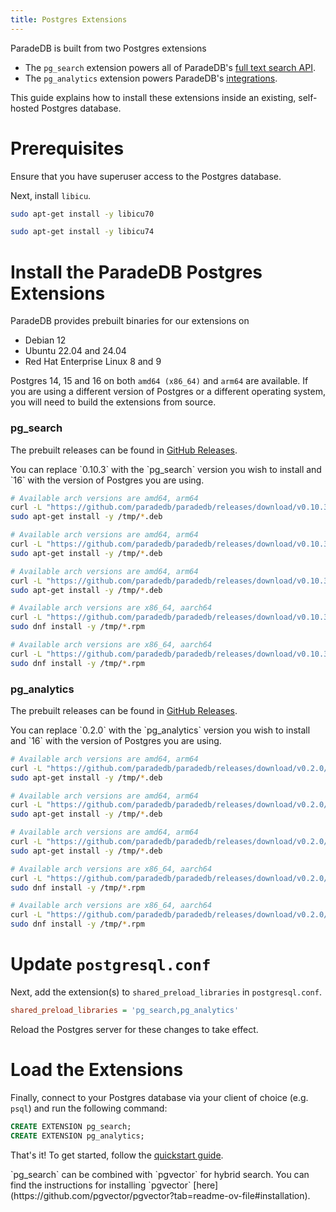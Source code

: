 ```yaml
---
title: Postgres Extensions
---
```


ParadeDB is built from two Postgres extensions

- The `pg_search` extension powers all of ParadeDB's [full text search API](/documentation).
- The `pg_analytics` extension powers ParadeDB's [integrations](/integrations).

This guide explains how to install these extensions inside an existing, self-hosted Postgres database.

# Prerequisites

Ensure that you have superuser access to the Postgres database.

Next, install `libicu`.

<CodeGroup>

```bash Ubuntu 20.04 or 22.04
sudo apt-get install -y libicu70
```

```bash Ubuntu 24.04
sudo apt-get install -y libicu74
```

</CodeGroup>

# Install the ParadeDB Postgres Extensions

ParadeDB provides prebuilt binaries for our extensions on

- Debian 12
- Ubuntu 22.04 and 24.04
- Red Hat Enterprise Linux 8 and 9

Postgres 14, 15 and 16 on both `amd64 (x86_64)` and `arm64` are available. If you are using a different version of Postgres or a different operating system, you will need to build the extensions from source.

### pg_search

The prebuilt releases can be found in [GitHub Releases](https://github.com/paradedb/paradedb/releases/latest).

<Note>
  You can replace `0.10.3` with the `pg_search` version you wish to install and
  `16` with the version of Postgres you are using.
</Note>

<CodeGroup>

```bash Ubuntu 24.04
# Available arch versions are amd64, arm64
curl -L "https://github.com/paradedb/paradedb/releases/download/v0.10.3/postgresql-16-pg-search_0.10.3-1PARADEDB-noble_amd64.deb" -o /tmp/pg_search.deb
sudo apt-get install -y /tmp/*.deb
```

```bash Ubuntu 22.04
# Available arch versions are amd64, arm64
curl -L "https://github.com/paradedb/paradedb/releases/download/v0.10.3/postgresql-16-pg-search_0.10.3-1PARADEDB-jammy_amd64.deb" -o /tmp/pg_search.deb
sudo apt-get install -y /tmp/*.deb
```

```bash Debian 12
# Available arch versions are amd64, arm64
curl -L "https://github.com/paradedb/paradedb/releases/download/v0.10.3/postgresql-16-pg-search_0.10.3-1PARADEDB-bookworm_amd64.deb" -o /tmp/pg_search.deb
sudo apt-get install -y /tmp/*.deb
```

```bash RHEL 9
# Available arch versions are x86_64, aarch64
curl -L "https://github.com/paradedb/paradedb/releases/download/v0.10.3/pg_search_16-0.10.3-1PARADEDB.el9.x86_64.rpm" -o /tmp/pg_search.rpm
sudo dnf install -y /tmp/*.rpm
```

```bash RHEL 8
# Available arch versions are x86_64, aarch64
curl -L "https://github.com/paradedb/paradedb/releases/download/v0.10.3/pg_search_16-0.10.3-1PARADEDB.el8.x86_64.rpm" -o /tmp/pg_search.rpm
sudo dnf install -y /tmp/*.rpm
```

</CodeGroup>

### pg_analytics

The prebuilt releases can be found in [GitHub Releases](https://github.com/paradedb/pg_analytics/releases/latest).

<Note>
  You can replace `0.2.0` with the `pg_analytics` version you wish to install
  and `16` with the version of Postgres you are using.
</Note>

<CodeGroup>

```bash Ubuntu 24.04
# Available arch versions are amd64, arm64
curl -L "https://github.com/paradedb/paradedb/releases/download/v0.2.0/postgresql-16-pg-analytics_0.2.0-1PARADEDB-noble_amd64.deb" -o /tmp/pg_analytics.deb
sudo apt-get install -y /tmp/*.deb
```

```bash Ubuntu 22.04
# Available arch versions are amd64, arm64
curl -L "https://github.com/paradedb/paradedb/releases/download/v0.2.0/postgresql-16-pg-analytics_0.2.0-1PARADEDB-jammy_amd64.deb" -o /tmp/pg_analytics.deb
sudo apt-get install -y /tmp/*.deb
```

```bash Debian 12
# Available arch versions are amd64, arm64
curl -L "https://github.com/paradedb/paradedb/releases/download/v0.2.0/postgresql-16-pg-analytics_0.2.0-1PARADEDB-bookworm_amd64.deb" -o /tmp/pg_analytics.deb
sudo apt-get install -y /tmp/*.deb
```

```bash RHEL 9
# Available arch versions are x86_64, aarch64
curl -L "https://github.com/paradedb/paradedb/releases/download/v0.2.0/pg_analytics_16-0.2.0-1PARADEDB.el9.x86_64.rpm" -o /tmp/pg_analytics.rpm
sudo dnf install -y /tmp/*.rpm
```

```bash RHEL 8
# Available arch versions are x86_64, aarch64
curl -L "https://github.com/paradedb/paradedb/releases/download/v0.2.0/pg_analytics_16-0.2.0-1PARADEDB.el8.x86_64.rpm" -o /tmp/pg_analytics.rpm
sudo dnf install -y /tmp/*.rpm
```

</CodeGroup>

# Update `postgresql.conf`

Next, add the extension(s) to `shared_preload_libraries` in `postgresql.conf`.

```ini
shared_preload_libraries = 'pg_search,pg_analytics'
```

Reload the Postgres server for these changes to take effect.

# Load the Extensions

Finally, connect to your Postgres database via your client of choice (e.g. `psql`) and run the following command:

```sql
CREATE EXTENSION pg_search;
CREATE EXTENSION pg_analytics;
```

That's it! To get started, follow the [quickstart guide](/documentation/getting-started/quickstart).

<Note>
  `pg_search` can be combined with `pgvector` for hybrid search. You can find
  the instructions for installing `pgvector`
  [here](https://github.com/pgvector/pgvector?tab=readme-ov-file#installation).
</Note>
